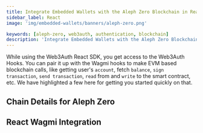 ```yaml
---
title: Integrate Embedded Wallets with the Aleph Zero Blockchain in React
sidebar_label: React
image: 'img/embedded-wallets/banners/aleph-zero.png'

keywords: [aleph-zero, web3auth, authentication, blockchain]
description: 'Integrate Embedded Wallets with the Aleph Zero Blockchain in React | Embedded Wallets'
---
```



While using the Web3Auth React SDK, you get access to the Web3Auth Hooks. You can pair it up with the Wagmi hooks to make EVM based blockchain calls, like getting user's `account`, fetch `balance`, `sign transaction`, `send transaction`, `read` from and `write` to the smart contract, etc. We have highlighted a few here for getting you started quickly on that.

## Chain Details for Aleph Zero

<ChainDetailsAlephZero />

## React Wagmi Integration

<ReactWagmiIntegration />
